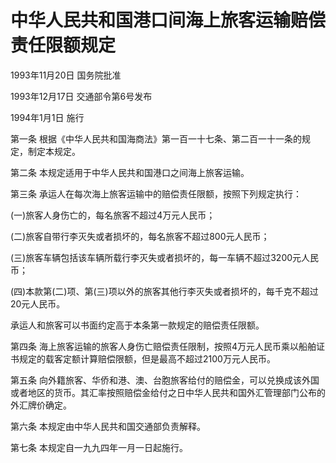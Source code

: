 # 中华人民共和国港口间海上旅客运输赔偿责任限额规定

1993年11月20日 国务院批准　

1993年12月17日 交通部令第6号发布　

1994年1月1日 施行

  

第一条 根据《中华人民共和国海商法》第一百一十七条、第二百一十一条的规定，制定本规定。

第二条 本规定适用于中华人民共和国港口之间海上旅客运输。

第三条 承运人在每次海上旅客运输中的赔偿责任限额，按照下列规定执行：

(一)旅客人身伤亡的，每名旅客不超过4万元人民币；

(二)旅客自带行李灭失或者损坏的，每名旅客不超过800元人民币；

(三)旅客车辆包括该车辆所载行李灭失或者损坏的，每一车辆不超过3200元人民币；

(四)本款第(二)项、第(三)项以外的旅客其他行李灭失或者损坏的，每千克不超过20元人民币。

承运人和旅客可以书面约定高于本条第一款规定的赔偿责任限额。

第四条 海上旅客运输的旅客人身伤亡赔偿责任限制，按照4万元人民币乘以船舶证书规定的载客定额计算赔偿限额，但是最高不超过2100万元人民币。

第五条 向外籍旅客、华侨和港、澳、台胞旅客给付的赔偿金，可以兑换成该外国或者地区的货币。其汇率按照赔偿金给付之日中华人民共和国外汇管理部门公布的外汇牌价确定。

第六条 本规定由中华人民共和国交通部负责解释。

第七条 本规定自一九九四年一月一日起施行。